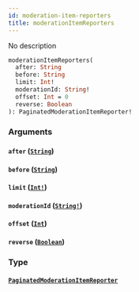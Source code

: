 ```yaml
---
id: moderation-item-reporters
title: moderationItemReporters
---
```


No description

```graphql
moderationItemReporters(
  after: String
  before: String
  limit: Int!
  moderationId: String!
  offset: Int = 0
  reverse: Boolean
): PaginatedModerationItemReporter!

```

### Arguments

#### `after` ([`String`](/graphql/scalars/string))

#### `before` ([`String`](/graphql/scalars/string))

#### `limit` ([`Int!`](/graphql/scalars/int))

#### `moderationId` ([`String!`](/graphql/scalars/string))

#### `offset` ([`Int`](/graphql/scalars/int))

#### `reverse` ([`Boolean`](/graphql/scalars/boolean))

### Type

#### [`PaginatedModerationItemReporter`](/graphql/objects/paginated-moderation-item-reporter)
